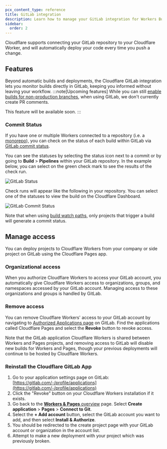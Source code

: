 ```yaml
---
pcx_content_type: reference
title: GitLab integration
description: Learn how to manage your GitLab integration for Workers Builds
sidebar:
  order: 2
---
```


Cloudflare supports connecting your GitLab repository to your Cloudflare Worker, and will automatically deploy your code every time you push a change.

## Features

Beyond automatic builds and deployments, the Cloudflare GitLab integration lets you monitor builds directly in GitLab, keeping you informed without leaving your workflow.
:::note[Upcoming features]
While you can still [enable builds for non-production branches](/workers/ci-cd/builds/build-branches/#configure-non-production-branch-builds), when using GitLab, we don't currently create PR comments.

This feature will be available soon.
:::

### Commit Status

If you have one or multiple Workers connected to a repository (i.e. a [monorepo](/workers/ci-cd/builds/advanced-setups/#monorepos)), you can check on the status of each build within GitLab via [GitLab commit status](https://docs.gitlab.com/ee/user/project/merge_requests/status_checks.html).

You can see the statuses by selecting the status icon next to a commit or by going to **Build** > **Pipelines** within your GitLab repository. In the example below, you can select on the green check mark to see the results of the check run.

![GitLab Status](~/assets/images/workers/platform/ci-cd/gl-status-checks.png)

Check runs will appear like the following in your repository. You can select one of the statuses to view the build on the Cloudflare Dashboard.

![GitLab Commit Status](~/assets/images/workers/platform/ci-cd/gl-commit-status.png)

Note that when using [build watch paths](/workers/ci-cd/builds/build-watch-paths/), only projects that trigger a build will generate a commit status.

## Manage access

You can deploy projects to Cloudflare Workers from your company or side project on GitLab using the Cloudflare Pages app.

### Organizational access

When you authorize Cloudflare Workers to access your GitLab account, you automatically give Cloudflare Workers access to organizations, groups, and namespaces accessed by your GitLab account. Managing access to these organizations and groups is handled by GitLab.

### Remove access

You can remove Cloudflare Workers' access to your GitLab account by navigating to [Authorized Applications page](https://gitlab.com/-/profile/applications) on GitLab. Find the applications called Cloudflare Pages and select the **Revoke** button to revoke access.

Note that the GitLab application Cloudflare Workers is shared between Workers and Pages projects, and removing access to GitLab will disable new builds for Workers and Pages, though your previous deployments will continue to be hosted by Cloudflare Workers.

### Reinstall the Cloudflare GitLab App

1. Go to your application settings page on GitLab: [https://gitlab.com/-/profile/applications](https://gitlab.com/-/profile/applications)
2. Click the "Revoke" button on your Cloudflare Workers installation if it exists.
3. Go back to the [**Workers & Pages** overview](https://dash.cloudflare.com) page. Select **Create application** > **Pages** > **Connect to Git**.
4. Select the **+ Add account** button, select the GitLab account you want to add, and then select **Install & Authorize**.
5. You should be redirected to the create project page with your GitLab account or organization in the account list.
6. Attempt to make a new deployment with your project which was previously broken.
